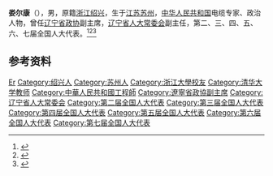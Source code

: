'''娄尔康'''（{{bd|1910年|9月|1991年|}}），男，原籍[[浙江|浙江]][[绍兴|绍兴]]，生于[[江苏|江苏]][[苏州|苏州]]，[[中华人民共和国|中华人民共和国]]电缆专家、政治人物，曾任[[辽宁省政协|辽宁省政协]]副主席，[[辽宁省人大常委会|辽宁省人大常委会]]副主任，第二、三、四、五、六、七届全国人大代表。<ref>{{Cite book|title=中华人民共和国职官志|author=何虎生, 李耀东, 向常福主编|publisher=中国社会出版社|year=2003|isbn=9787800883934|location=北京|pages=}}</ref><ref>{{Cite book|title=浙江民国人物大辞典|author=林吕建主编|publisher=浙江大学出版社|year=2013|isbn=|location=杭州|pages=820}}</ref><ref>{{cite book|title=中囯人名大辞典·当代人物卷|author=廖盖隆等编|year=1990|publisher=上海辞书出版社|location=上海|page=}}</ref>

== 参考资料 ==
{{reflist}}

{{中国人物小作品}}

{{Authority control}}
{{DEFAULTSORT:Lou娄}}
[[Category:娄姓|Er]]
[[Category:绍兴人|Category:绍兴人]]
[[Category:苏州人|Category:苏州人]]
[[Category:浙江大學校友|Category:浙江大學校友]]
[[Category:清华大学教师|Category:清华大学教师]]
[[Category:中華人民共和國工程師|Category:中華人民共和國工程師]]
[[Category:遼寧省政協副主席|Category:遼寧省政協副主席]]
[[Category:辽宁省人大常委会|Category:辽宁省人大常委会]]
[[Category:第二届全国人大代表|Category:第二届全国人大代表]]
[[Category:第三届全国人大代表|Category:第三届全国人大代表]]
[[Category:第四届全国人大代表|Category:第四届全国人大代表]]
[[Category:第五届全国人大代表|Category:第五届全国人大代表]]
[[Category:第六届全国人大代表|Category:第六届全国人大代表]]
[[Category:第七届全国人大代表|Category:第七届全国人大代表]]